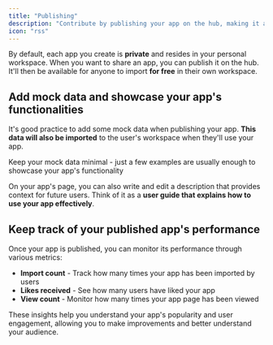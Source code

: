 ```yaml
---
title: "Publishing"
description: "Contribute by publishing your app on the hub, making it accessible for anyone to use."
icon: "rss"
---
```


By default, each app you create is **private** and resides in your personal workspace. When you want to share an app, you can publish it on the hub. It'll then be available for anyone to import **for free** in their own workspace.

## Add mock data and showcase your app's functionalities

It's good practice to add some mock data when publishing your app. **This data will also be imported** to the user's workspace when they'll use your app.

<Tip>
  Keep your mock data minimal - just a few examples are usually enough to
  showcase your app's functionality
</Tip>

On your app's page, you can also write and edit a description that provides context for future users. Think of it as a **user guide that explains how to use your app effectively**.

## Keep track of your published app's performance

Once your app is published, you can monitor its performance through various metrics:

- **Import count** - Track how many times your app has been imported by users
- **Likes received** - See how many users have liked your app
- **View count** - Monitor how many times your app page has been viewed

These insights help you understand your app's popularity and user engagement, allowing you to make improvements and better understand your audience.
